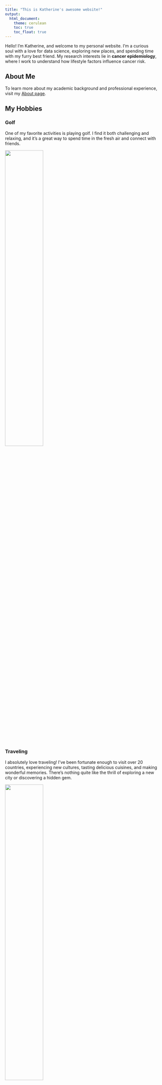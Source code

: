 ```yaml
---
title: "This is Katherine's awesome website!"
output: 
  html_document:
    theme: cerulean
    toc: true
    toc_float: true
---
```


Hello! I'm Katherine, and welcome to my personal website. I'm a curious soul with a love for data science, exploring new places, and spending time with my furry best friend. My research interests lie in **cancer epidemiology**, where I work to understand how lifestyle factors influence cancer risk.


## About Me

To learn more about my academic background and professional experience, visit my [About page](about.html).

## My Hobbies

### Golf
One of my favorite activities is playing golf. I find it both challenging and relaxing, and it's a great way to spend time in the fresh air and connect with friends.

<img src="images/golf.jpg" style="width:50%;">

### Traveling
I absolutely love traveling! I've been fortunate enough to visit over 20 countries, experiencing new cultures, tasting delicious cuisines, and making wonderful memories. There's nothing quite like the thrill of exploring a new city or discovering a hidden gem.

<img src="images/travel.jpg" style="width:50%;">

### Pet Dog: Mochi 
Meet Mochi! Mochi is my 7-year-old mini schnauzer, and he's my bundle of joy. Mochi loves long walks, playing fetch, and making new friends at dog park. Everyone likes his long and beautiful eyelashes! wer~

<img src="images/mochi.jpg" style="width:35%;">

## Contact

Feel free to connect with me on LinkedIn or via email:

- [LinkedIn](https://www.linkedin.com/in/katherine-d-w-962b4a201/)
- Email: [dw3093@cumc.columbia.edu](mailto:dw3093@cumc.columbia.edu)
